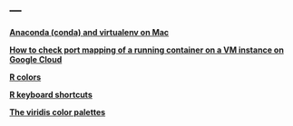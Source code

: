 ---
---

<link rel="stylesheet" href="styles.css" type="text/css">

__[Anaconda (conda) and virtualenv on Mac](./conda_virtualenv.html)__

__[How to check port mapping of a running container on a VM instance on Google Cloud](./Port_Mapping_Container.html)__

__[R colors](chrome-extension://oemmndcbldboiebfnladdacbdfmadadm/http://www.stat.columbia.edu/~tzheng/files/Rcolor.pdf)__

__[R keyboard shortcuts](https://support.rstudio.com/hc/en-us/articles/200711853-Keyboard-Shortcuts)__

__[The viridis color palettes](https://cran.r-project.org/web/packages/viridis/vignettes/intro-to-viridis.html)__